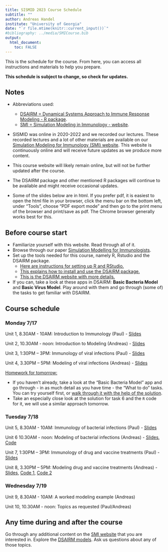 ---
title: SISMID 2023 Course Schedule
subtitle: ""
author: Andreas Handel
institute: "University of Georgia"
date: "`r file.mtime(knitr::current_input())`"
#bibliography: ../media/SMICourse.bib
output: 
  html_document:
    toc: FALSE
---

This is the schedule for the course. From here, you can access all instructions and materials to help you prepare. 

**This schedule is subject to change, so check for updates.**


## Notes

* Abbreviations used: 
  - [DSAIRM = Dynamical Systems Approach to Immune Response Modeling - R package](https://ahgroup.github.io/DSAIRM/). 
  - [SMI = Simulation Modeling in Immunology - website](https://andreashandel.github.io/SMIcourse/index.html). 


* SISMID was online in 2020-2022 and we recorded our lectures. These recorded lectures and a lot of other materials are available on our [Simulation Modeling for Immunology (SMI) website](https://andreashandel.github.io/SMIcourse/). This website is continuously online and will receive future updates as we produce more content.

* This course website will likely remain online, but will not be further updated after the course.

* The DSAIRM package and other mentioned R packages will continue to be available and might receive occasional updates.

* Some of the slides below are in html. If you prefer pdf, it is easiest to open the html file in your browser, click the menu bar on the bottom left, under "Tools", choose "PDF export mode" and then go to the print menu of the browser and print/save as pdf. The Chrome browser generally works best for this.



## Before course start

* Familiarize yourself with this website. Read through all of it.
* Browse through our paper [Simulation Modelling for Immunologists](./media/2020-handel-natrevimm.pdf).
* Set up the tools needed for this course, namely R, Rstudio and the DSAIRM package. 
  - [Here are instructions for setting up R and RStudio.](https://andreashandel.github.io/SMIcourse/R_and_RStudio.html)
  - [This explains how to install and use the DSAIRM package.](https://andreashandel.github.io/SMIcourse/Introduction_to_DSAIRM.html)
  - [This is the DSAIRM website with more details.](https://ahgroup.github.io/DSAIRM/)
* If you can, take a look at these apps in DSAIRM: __Basic Bacteria Model__ and __Basic Virus Model__. Play around with them and go through (some of) the tasks to get familiar with DSAIRM.



## Course schedule


### **Monday 7/17**

Unit 1, 8.30AM - 10AM: Introduction to Immunology (Paul) - [Slides](slides/2023_Introduction_to_Immunology.pdf)

Unit 2, 10.30AM - noon: Introduction to Modeling (Andreas) - [Slides](slides/2023_Introduction_to_Modeling_Slides.html)


Unit 3, 1:30PM – 3PM: Immunology of viral infections (Paul) - [Slides](slides/2023_Viral_Infections.pdf) 	

Unit 4, 3.30PM – 5PM: Modeling of viral infections (Andreas) - [Slides](slides/2023_Virus_Models_Slides.html)	


[Homework for tomorrow:]{.underline}

* If you haven't already, take a look at the "Basic Bacteria Model" app and go through - in as much detail as you have time - the "What to do" tasks. You can try yourself first, or [walk through it with the help of the solution](https://andreashandel.github.io/SMIcourse/code/basicbacteria_solution.html).
* Take an especially close look at the solution for task 6 and the `R` code for it, we will use a similar approach tomorrow.


### **Tuesday 7/18**

Unit 5, 8.30AM - 10AM: Immunology of bacterial infections (Paul) - [Slides](slides/2023_Bacterial_Infections.pdf) 	

Unit 6 10.30AM - noon: Modeling of bacterial infections (Andreas) - [Slides](slides/2023_Bacteria_Models_Slides.html), [Code](code/bacteria_code.R)	

Unit 7, 1:30PM – 3PM: Immunology of drug and vaccine treatments (Paul) - [Slides](slides/2023_Drug_and_Vaccine_Treatment.pdf) 	

Unit 8, 3.30PM – 5PM: Modeling drug and vaccine treatments (Andreas) - [Slides](slides/2023_Treatment_Slides.html), [Code 1](code/simulate_pkpdbacteria_ode.R), [Code 2](code/test_pkpdbacteria.R)			


### **Wednesday 7/19**

Unit 9, 8.30AM - 10AM: A worked modeling example (Andreas)
 
Unit 10, 10.30AM - noon: Topics as requested (Paul/Andreas) 




## Any time during and after the course

Go through any additional content on the [SMI website](https://andreashandel.github.io/SMIcourse/) that you are interested in. Explore the [DSAIRM models](https://ahgroup.github.io/DSAIRM/). Ask us questions about any of those topics.


